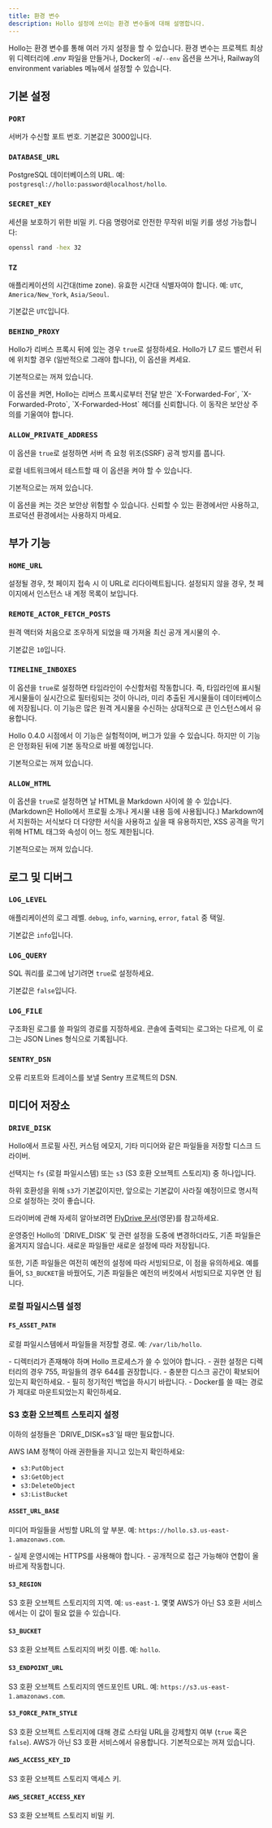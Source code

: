 ```yaml
---
title: 환경 변수
description: Hollo 설정에 쓰이는 환경 변수들에 대해 설명합니다.
---
```



Hollo는 환경 변수를 통해 여러 가지 설정을 할 수 있습니다.
환경 변수는 프로젝트 최상위 디렉터리에 *.env* 파일을 만들거나,
Docker의 `-e`/`--env` 옵션을 쓰거나,
Railway의 environment variables 메뉴에서 설정할 수 있습니다.


기본 설정
---------

### `PORT` <Badge text="선택" /> <Badge text="Railway에서는 안 쓰임" variant="tip" />

서버가 수신할 포트 번호. 기본값은 3000입니다.

### `DATABASE_URL` <Badge text="Railway에서는 안 쓰임" variant="tip" />

PostgreSQL 데이터베이스의 URL. 예: `postgresql://hollo:password@localhost/hollo`.

### `SECRET_KEY` <Badge text="Railway에서는 안 쓰임" variant="tip" />

세션을 보호하기 위한 비밀 키.
다음 명령어로 안전한 무작위 비밀 키를 생성 가능합니다:

~~~~ sh frame="none"
openssl rand -hex 32
~~~~

### `TZ` <Badge text="선택" />

애플리케이션의 시간대(time zone). 유효한 시간대 식별자여야 합니다.
예: `UTC`, `America/New_York`, `Asia/Seoul`.

기본값은 `UTC`입니다.

### `BEHIND_PROXY` <Badge text="선택" /> <Badge text="Railway에서는 안 쓰임" variant="tip" />

Hollo가 리버스 프록시 뒤에 있는 경우 `true`로 설정하세요.
Hollo가 L7 로드 밸런서 뒤에 위치할 경우 (일반적으로 그래야 합니다), 이 옵션을 켜세요.

기본적으로는 꺼져 있습니다.

<Aside>
  이 옵션을 켜면, Hollo는 리버스 프록시로부터 전달 받은 `X-Forwarded-For`,
  `X-Forwarded-Proto`, `X-Forwarded-Host` 헤더를 신뢰합니다.
  이 동작은 보안상 주의를 기울여야 합니다.
</Aside>

### `ALLOW_PRIVATE_ADDRESS` <Badge text="선택" />

이 옵션을 `true`로 설정하면 서버 측 요청 위조(SSRF) 공격 방지를 풉니다.

로컬 네트워크에서 테스트할 때 이 옵션을 켜야 할 수 있습니다.

기본적으로는 꺼져 있습니다.

<Aside>
  이 옵션을 켜는 것은 보안상 위험할 수 있습니다. 신뢰할 수 있는 환경에서만 사용하고,
  프로덕션 환경에서는 사용하지 마세요.
</Aside>


부가 기능
---------

###  `HOME_URL` <Badge text="선택" />

설정될 경우, 첫 페이지 접속 시 이 URL로 리다이렉트됩니다. 설정되지 않을 경우,
첫 페이지에서 인스턴스 내 계정 목록이 보입니다.

### `REMOTE_ACTOR_FETCH_POSTS` <Badge text="선택" />

원격 액터와 처음으로 조우하게 되었을 때 가져올 최신 공개 게시물의 수.

기본값은 `10`입니다.

### `TIMELINE_INBOXES` <Badge text="선택" />

이 옵션을 `true`로 설정하면 타임라인이 수신함처럼 작동합니다. 즉, 타임라인에
표시될 게시물들이 실시간으로 필터링되는 것이 아니라, 미리 추출된 게시물들이
데이터베이스에 저장됩니다. 이 기능은 많은 원격 게시물을 수신하는 상대적으로
큰 인스턴스에서 유용합니다.

Hollo 0.4.0 시점에서 이 기능은 실험적이며, 버그가 있을 수 있습니다. 하지만
이 기능은 안정화된 뒤에 기본 동작으로 바뀔 예정입니다.

기본적으로는 꺼져 있습니다.

### `ALLOW_HTML` <Badge text="선택" />

이 옵션을 `true`로 설정하면 날 HTML을 Markdown 사이에 쓸 수 있습니다.
(Markdown은 Hollo에서 프로필 소개나 게시물 내용 등에 사용됩니다.)
Markdown에서 지원하는 서식보다 더 다양한 서식을 사용하고 싶을 때 유용하지만,
XSS 공격을 막기 위해 HTML 태그와 속성이 어느 정도 제한됩니다.

기본적으로는 꺼져 있습니다.


로그 및 디버그
--------------

### `LOG_LEVEL` <Badge text="선택" />

애플리케이션의 로그 레벨.
`debug`, `info`, `warning`, `error`, `fatal` 중 택일.

기본값은 `info`입니다.

### `LOG_QUERY` <Badge text="선택" />

SQL 쿼리를 로그에 남기려면 `true`로 설정하세요.

기본값은 `false`입니다.

### `LOG_FILE` <Badge text="선택" />

구조화된 로그를 쓸 파일의 경로를 지정하세요.  콘솔에 출력되는 로그와는 다르게,
이 로그는 JSON Lines 형식으로 기록됩니다.

### `SENTRY_DSN` <Badge text="선택" />

오류 리포트와 트레이스를 보낼 Sentry 프로젝트의 DSN.


미디어 저장소
-------------

### `DRIVE_DISK`

Hollo에서 프로필 사진, 커스텀 에모지, 기타 미디어와 같은 파일들을 저장할
디스크 드라이버.

선택지는 `fs` (로컬 파일시스템) 또는 `s3` (S3 호환 오브젝트 스토리지) 중
하나입니다.

하위 호환성을 위해 `s3`가 기본값이지만, 앞으로는 기본값이 사라질 예정이므로
명시적으로 설정하는 것이 좋습니다.

드라이버에 관해 자세히 알아보려면 [FlyDrive 문서][](영문)를 참고하세요.

<Aside type="caution">
  운영중인 Hollo의 `DRIVE_DISK` 및 관련 설정을 도중에 변경하더라도, 기존
  파일들은 옮겨지지 않습니다. 새로운 파일들만 새로운 설정에 따라 저장됩니다.

  또한, 기존 파일들은 여전히 예전의 설정에 따라 서빙되므로, 이 점을 유의하세요.
  예를 들어, `S3_BUCKET`을 바꿨어도, 기존 파일들은 예전의 버킷에서 서빙되므로
  지우면 안 됩니다.
</Aside>

[FlyDrive 문서]: https://flydrive.dev/docs/drive_manager

### 로컬 파일시스템 설정

#### `FS_ASSET_PATH` <Badge text="FS 드라이버에서 필수" variant="note" />

로컬 파일시스템에서 파일들을 저장할 경로. 예: `/var/lib/hollo`.

<Aside>
  - 디렉터리가 존재해야 하며 Hollo 프로세스가 쓸 수 있어야 합니다.
  - 권한 설정은 디렉터리의 경우 755, 파일들의 경우 644를 권장합니다.
  - 충분한 디스크 공간이 확보되어 있는지 확인하세요.
  - 필히 정기적인 백업을 하시기 바랍니다.
  - Docker를 쓸 때는 경로가 제대로 마운트되었는지 확인하세요.
</Aside>

### S3 호환 오브젝트 스토리지 설정

<Aside>
  이하의 설정들은 `DRIVE_DISK=s3`일 때만 필요합니다.

  AWS IAM 정책이 아래 권한들을 지니고 있는지 확인하세요:

  - `s3:PutObject`
  - `s3:GetObject`
  - `s3:DeleteObject`
  - `s3:ListBucket`
</Aside>

#### `ASSET_URL_BASE` <Badge text="S3 드라이버에서 필수" variant="caution" />

미디어 파일들을 서빙할 URL의 앞 부분.
예: `https://hollo.s3.us-east-1.amazonaws.com`.

<Aside type="caution">
  - 실제 운영시에는 HTTPS를 사용해야 합니다.
  - 공개적으로 접근 가능해야 연합이 올바르게 작동합니다.
</Aside>

#### `S3_REGION` <Badge text="S3 드라이버에서 필수" variant="caution" />

S3 호환 오브젝트 스토리지의 지역. 예: `us-east-1`.
몇몇 AWS가 아닌 S3 호환 서비스에서는 이 값이 필요 없을 수 있습니다.

#### `S3_BUCKET` <Badge text="S3 드라이버에서 필수" variant="caution" />

S3 호환 오브젝트 스토리지의 버킷 이름. 예: `hollo`.

#### `S3_ENDPOINT_URL` <Badge text="S3 드라이버에서 필수" variant="caution" />

S3 호환 오브젝트 스토리지의 엔드포인트 URL.
예: `https://s3.us-east-1.amazonaws.com`.

#### `S3_FORCE_PATH_STYLE` <Badge text="선택" />

S3 호환 오브젝트 스토리지에 대해 경로 스타일 URL을 강제할지 여부 (`true` 혹은 `false`).
AWS가 아닌 S3 호환 서비스에서 유용합니다.
기본적으로는 꺼져 있습니다.

#### `AWS_ACCESS_KEY_ID` <Badge text="S3 드라이버에서 필수" variant="caution" />

S3 호환 오브젝트 스토리지 액세스 키.

#### `AWS_SECRET_ACCESS_KEY` <Badge text="S3 드라이버에서 필수" variant="caution" />

S3 호환 오브젝트 스토리지 비밀 키.
